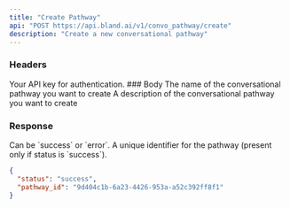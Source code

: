 ```yaml
---
title: "Create Pathway" 
api: "POST https://api.bland.ai/v1/convo_pathway/create"
description: "Create a new conversational pathway"
---
```


### Headers

<ParamField header="authorization" type="string" required>
  Your API key for authentication.
</ParamField>
### Body

<ParamField body="name" type="string" required>
  The name of the conversational pathway you want to create
</ParamField>

<ParamField body="description" type="string">
    A description of the conversational pathway you want to create
</ParamField>


### Response

<ResponseField name="status" type="string">
  Can be `success` or `error`.
</ResponseField>

<ResponseField name="pathway_id" type="string">
  A unique identifier for the pathway (present only if status is `success`).
</ResponseField>

<ResponseExample>

```json Response
{
  "status": "success",
  "pathway_id": "9d404c1b-6a23-4426-953a-a52c392ff8f1"
}
```

</ResponseExample>









